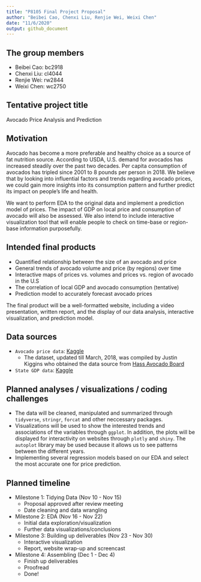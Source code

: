 ```yaml
---
title: "P8105 Final Project Proposal"
author: "Beibei Cao, Chenxi Liu, Renjie Wei, Weixi Chen"
date: "11/6/2020"
output: github_document
---
```


## The group members
* Beibei Cao: bc2918
* Chenxi Liu: cl4044
* Renjie Wei: rw2844
* Weixi Chen: wc2750

## Tentative project title
Avocado Price Analysis and Prediction

## Motivation
Avocado has become a more preferable and healthy choice as a source of fat nutrition source. According to USDA, U.S. demand for avocados has increased steadily over the past two decades. Per capita consumption of avocados has tripled since 2001 to 8 pounds per person in 2018. We believe that by looking into influential factors and trends regarding avocado prices, we could gain more insights into its consumption pattern and further predict its impact on people's life and health. 

We want to perform EDA to the original data and implement a prediction model of prices. The impact of GDP on local price and consumption of avocado will also be assessed. We also intend to include interactive visualization tool that will enable people to check on time-base or region-base information purposefully.  

## Intended final products
* Quantified relationship between the size of an avocado and price
* General trends of avocado volume and price (by regions) over time
* Interactive maps of prices vs. volumes and prices vs. region of avocado in the U.S
* The correlation of local GDP and avocado consumption (tentative)
* Prediction model to accurately forecast avocado prices

The final product will be a well-formatted website, including a video presentation, written report, and the display of our data analysis, interactive visualization, and prediction model.

## Data sources
* `Avocado price data`: [Kaggle](https://www.kaggle.com/neuromusic/avocado-prices) 
  + The dataset, updated till March, 2018, was compiled by Justin Kiggins who obtained the data source from [Hass Avocado Board](https://hassavocadoboard.com/)
* `State GDP data`: [Kaggle](https://www.kaggle.com/solorzano/gdp-per-capita-in-us-states?select=bea-gdp-by-state.csv)

## Planned analyses / visualizations / coding challenges
* The data will be cleaned, manipulated and summarized through `tidyverse`, `stringr`, `forcat` and other neccessary packages. 
* Visualizations will be used to show the interested trends and associations of the variables through `ggplot`. In addition, the plots will be displayed for interactivity on websites through `plotly` and `shiny`. The `autoplot` library may be used because it allows us to see patterns between the different years.
* Implementing several regression models based on our EDA and select the most accurate one for price prediction.

## Planned timeline
* Milestone 1: Tidying Data (Nov 10 - Nov 15)
    + Proposal approved after review meeting
    + Date cleaning and data wrangling 
  
* Milestone 2: EDA  (Nov 16 - Nov 22)
    + Initial data exploration/visualization 
    + Further data visualizations/conclusions
  
* Milestone 3: Building up deliverables (Nov 23 - Nov 30)
    + Interactive visualization
    + Report, website wrap-up and screencast
  
* Milestone 4: Assembling (Dec 1 - Dec 4)
    + Finish up deliverables
    + Proofread
    + Done!

